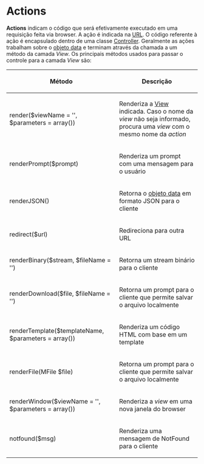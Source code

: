 <text xml:space="preserve">
= Actions =
'''Actions''' indicam o código que será efetivamente executado em uma requisição feita via browser.
A ação é indicada na [[>guia/controller/urlformat|URL]]. O código referente à ação é encapsulado dentro de uma classe [[>guia/controller/controller|Controller]].
Geralmente as ações trabalham sobre o [[>guia/fundamentos/dto|objeto data]] e terminam através da chamada a um método da camada ''View''. Os principais métodos usados para passar o controle para a camada ''View'' são:


{|
!Método!!Descrição
|-
|render($viewName = '', $parameters = array())||Renderiza a [[>guia/view/view|View]] indicada. Caso o nome da ''view'' não seja informado, procura uma ''view'' com o mesmo nome da ''action''
|-
|renderPrompt($prompt)||Renderiza um prompt com uma mensagem para o usuário
|-
|renderJSON()|| Retorna o [[>guia/fundamentos/dto|objeto data]] em formato JSON para o cliente
|-
|redirect($url)|| Redireciona para outra URL
|- 
|renderBinary($stream, $fileName = '')||Retorna um stream binário para o cliente
|-
|renderDownload($file, $fileName = '')||Retorna um prompt para o cliente que permite salvar o arquivo localmente
|-
|renderTemplate($templateName, $parameters = array())||Renderiza um código HTML com base em um template
|-
|renderFile(MFile $file)||Retorna um prompt para o cliente que permite salvar o arquivo localmente
|-
|renderWindow($viewName = '', $parameters = array())||Renderiza a ''view'' em uma nova janela do browser
|-
|notfound($msg) || Renderiza uma mensagem de NotFound para o cliente
|}

</text>